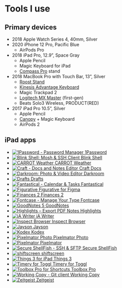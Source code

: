 
# Tools I use

## Primary devices

- 2018 Apple Watch Series 4, 40mm, Silver
- 2020 iPhone 12 Pro, Pacific Blue
  - AirPods Pro
- 2018 iPad Pro, 12.9”, Space Gray
  - Apple Pencil
  - Magic Keyboard for iPad
  - [Compass Pro](https://www.twelvesouth.com/products/compass-pro?variant=17674732732473) stand
- 2018 MacBook Pro with Touch Bar, 13”, Silver
  - [Roost Stand](https://www.therooststand.com/)
  - [Kinesis Advantage Keyboard](https://kinesis-ergo.com/shop/advantage2/)
  - Magic Trackpad 2
  - [Logitech MX Master](https://www.logitech.com/en-us/product/mx-master-3) (first-gen)
  - Beats Solo3 Wireless, PRODUCT(RED)
- 2017 iPad Pro 10.5”, Silver
  - Apple Pencil
  - [Canopy](https://www.studioneat.com/products/canopy) + Magic Keyboard
  - AirPods 2

## iPad apps

<AppGrid mb={4}>

- [![1Password - Password Manager](https://is3-ssl.mzstatic.com/image/thumb/Purple124/v4/19/76/ec/1976ecd5-0c9f-2f7f-3b30-34f7eb118563/source/512x512bb.png) 1Password](https://apps.apple.com/us/app/1password-password-manager/id568903335?uo=4)
- [![Blink Shell: Mosh & SSH Client](https://is4-ssl.mzstatic.com/image/thumb/Purple114/v4/b5/85/5f/b5855fb6-bfc4-34be-9747-7ca93b834930/source/512x512bb.png) Blink Shell](https://apps.apple.com/us/app/blink-shell-mosh-ssh-client/id1156707581?uo=4)
- [![CARROT Weather](https://is2-ssl.mzstatic.com/image/thumb/Purple114/v4/2a/03/7d/2a037d7d-c16a-1ca7-a11c-e8bd3279d2fb/source/512x512bb.png) CARROT Weather](https://apps.apple.com/us/app/carrot-weather/id961390574?uo=4)
- [![Craft - Docs and Notes Editor](https://is3-ssl.mzstatic.com/image/thumb/Purple124/v4/df/f6/e4/dff6e4f2-372c-42ec-70a4-94338b2c8ae5/source/512x512bb.png) Craft Docs](https://apps.apple.com/us/app/craft-docs-and-notes-editor/id1487937127?uo=4)
- [![Darkroom: Photo & Video Editor](https://is3-ssl.mzstatic.com/image/thumb/Purple124/v4/0a/58/e0/0a58e081-b9db-1cf3-f086-fa8dc24de167/source/512x512bb.png) Darkroom](https://apps.apple.com/us/app/darkroom-photo-video-editor/id953286746?uo=4)
- [![Drafts](https://is2-ssl.mzstatic.com/image/thumb/Purple124/v4/32/0b/67/320b67a2-d63c-2fed-bece-2dfa7c207b8b/source/512x512bb.png) Drafts](https://apps.apple.com/us/app/drafts/id1236254471?uo=4)
- [![Fantastical - Calendar & Tasks](https://is1-ssl.mzstatic.com/image/thumb/Purple114/v4/3e/4a/0e/3e4a0e91-7ab4-864a-8f21-75ecd57e4019/source/512x512bb.png) Fantastical](https://apps.apple.com/us/app/fantastical-calendar-tasks/id718043190?uo=4)
- [![Figurative](https://is5-ssl.mzstatic.com/image/thumb/Purple124/v4/ca/ef/dd/caefdde7-19bc-e759-d534-0c9720509b3c/source/512x512bb.png) Figurative for&nbsp;Figma](https://apps.apple.com/us/app/figurative/id1510607687?uo=4)
- [![Finances 2](https://is4-ssl.mzstatic.com/image/thumb/Purple124/v4/a0/79/5b/a0795b49-5072-2a1f-cee8-38eb48192ae6/source/512x512bb.png) Finances 2](https://apps.apple.com/us/app/finances-2/id1160149477?uo=4)
- [![Fontcase - Manage Your Type](https://is2-ssl.mzstatic.com/image/thumb/Purple123/v4/a9/81/70/a981705f-50bd-c28b-c051-235c830e1efa/source/512x512bb.png) Fontcase](https://apps.apple.com/us/app/fontcase-manage-your-type/id1205074470?uo=4)
- [![GoodNotes 5](https://is5-ssl.mzstatic.com/image/thumb/Purple124/v4/08/f2/bb/08f2bbfd-e79f-b246-fced-b26f0ff80e13/source/512x512bb.png) GoodNotes](https://apps.apple.com/us/app/goodnotes-5/id1444383602?uo=4)
- [![Highlights – Export PDF Notes](https://is5-ssl.mzstatic.com/image/thumb/Purple124/v4/13/e6/f5/13e6f50d-7195-cd06-919b-c483a358adf7/source/512x512bb.png) Highlights](https://apps.apple.com/us/app/highlights-export-pdf-notes/id1498912833?uo=4)
- [![iA Writer](https://is2-ssl.mzstatic.com/image/thumb/Purple124/v4/24/36/e1/2436e110-535f-b3e6-7dea-6bc098b2ef5e/source/512x512bb.png) iA Writer](https://apps.apple.com/us/app/ia-writer/id775737172?uo=4)
- [![Inspect Browser](https://is2-ssl.mzstatic.com/image/thumb/Purple114/v4/5a/56/83/5a5683f7-48d0-1915-dc8a-5fbc17c75838/source/512x512bb.png) Inspect Browser](https://apps.apple.com/us/app/inspect-browser/id1203594958?uo=4)
- [![Jayson](https://is4-ssl.mzstatic.com/image/thumb/Purple114/v4/9a/92/26/9a922686-45e3-4239-faeb-77d4bc6bebfe/source/512x512bb.png) Jayson](https://apps.apple.com/us/app/jayson/id1447750768?uo=4)
- [![Kodex](https://is5-ssl.mzstatic.com/image/thumb/Purple113/v4/d6/87/88/d687887f-773d-bd16-8e08-9f09cab1576d/source/512x512bb.png) Kodex](https://apps.apple.com/us/app/kodex/id1038574481?uo=4)
- [![Pixelmator Photo](https://is1-ssl.mzstatic.com/image/thumb/Purple114/v4/df/72/b6/df72b6ed-6c7a-9dd8-565f-fcc7496ea5ed/source/512x512bb.png) Pixelmator Photo](https://apps.apple.com/us/app/pixelmator-photo/id1444636541?uo=4)
- [![Pixelmator](https://is5-ssl.mzstatic.com/image/thumb/Purple114/v4/25/05/82/25058269-87eb-94e3-318b-cc53a4e3eed2/source/512x512bb.png) Pixelmator](https://apps.apple.com/us/app/pixelmator/id924695435?uo=4)
- [![Secure ShellFish - SSH & SFTP](https://is1-ssl.mzstatic.com/image/thumb/Purple114/v4/bc/8d/3b/bc8d3b47-6c70-a96e-e654-268caa8ca84e/source/512x512bb.png) Secure ShellFish](https://apps.apple.com/us/app/secure-shellfish-ssh-sftp/id1336634154?uo=4)
- [![shiftscreen](https://is5-ssl.mzstatic.com/image/thumb/Purple114/v4/ab/41/b1/ab41b132-b058-af00-aa9f-b39768985e45/source/512x512bb.png) shiftscreen](https://apps.apple.com/us/app/shiftscreen/id1498683180?uo=4)
- [![Things 3 for iPad](https://is1-ssl.mzstatic.com/image/thumb/Purple124/v4/e9/76/c6/e976c667-2498-1914-31e6-2193b6aa84d6/source/512x512bb.png) Things 3](https://apps.apple.com/us/app/things-3-for-ipad/id904244226?uo=4)
- [![Timery for Toggl](https://is3-ssl.mzstatic.com/image/thumb/Purple114/v4/f9/30/f3/f930f3d6-b6cd-4306-4c14-aa87820a49da/source/512x512bb.png) Timery for&nbsp;Toggl](https://apps.apple.com/us/app/timery-for-toggl/id1425368544?uo=4)
- [![Toolbox Pro for Shortcuts](https://is1-ssl.mzstatic.com/image/thumb/Purple114/v4/b9/10/ec/b910ec11-d018-73f4-e1c2-a5bf382636c4/source/512x512bb.png) Toolbox Pro](https://apps.apple.com/us/app/toolbox-pro-for-shortcuts/id1476205977?uo=4)
- [![Working Copy - Git client](https://is5-ssl.mzstatic.com/image/thumb/Purple114/v4/d6/87/96/d6879698-b7b5-4c2c-89f2-7769529c0ac2/source/512x512bb.png) Working Copy](https://apps.apple.com/us/app/working-copy-git-client/id896694807?uo=4)
- [![Zeitgeist](https://is5-ssl.mzstatic.com/image/thumb/Purple114/v4/c6/37/d7/c637d7a3-ff78-fb4f-f1f9-edad0c8ea031/source/512x512bb.png) Zeitgeist](https://apps.apple.com/us/app/zeitgeist/id1526052028?uo=4)

</AppGrid>
